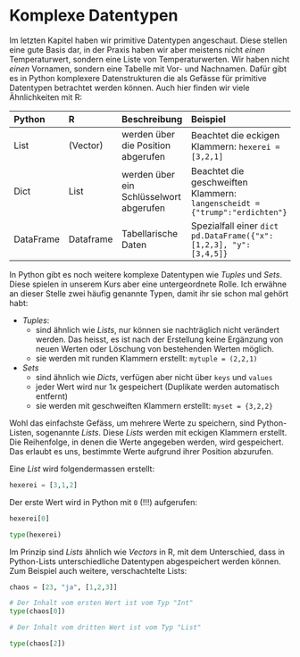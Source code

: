 # Komplexe Datentypen

Im letzten Kapitel haben wir primitive Datentypen angeschaut. Diese stellen eine gute Basis dar, in der Praxis haben wir aber meistens nicht *einen* Temperaturwert, sondern eine Liste von Temperaturwerten. Wir haben nicht *einen* Vornamen, sondern eine Tabelle mit Vor- und Nachnamen. Dafür gibt es in Python komplexere Datenstrukturen die als Gefässe für primitive Datentypen betrachtet werden können.  Auch hier finden wir viele Ähnlichkeiten mit R:

| Python | R | Beschreibung | Beispiel | 
|:---|:---|:---|:---|:---|
| List | (Vector) | werden über die Position abgerufen | Beachtet die eckigen Klammern: `hexerei = [3,2,1]` |
| Dict | List | werden über ein Schlüsselwort abgerufen | Beachtet die geschweiften Klammern: `langenscheidt = {"trump":"erdichten"}` |
| DataFrame | Dataframe | Tabellarische Daten | Spezialfall einer `dict` `pd.DataFrame({"x":[1,2,3], "y": [3,4,5]}` |

In Python gibt es noch weitere komplexe Datentypen wie *Tuples* und *Sets*. Diese spielen in unserem Kurs aber eine untergeordnete Rolle. Ich erwähne an dieser Stelle zwei häufig genannte Typen, damit ihr sie schon mal gehört habt:

- *Tuples*: 
  - sind ähnlich wie *Lists*, nur können sie nachträglich nicht verändert werden. Das heisst, es ist nach der Erstellung keine Ergänzung von neuen Werten oder Löschung von bestehenden Werten möglich.
  - sie werden mit runden Klammern erstellt: `mytuple = (2,2,1)`
- *Sets*
  - sind ähnlich wie *Dicts*, verfügen aber nicht über `keys` und `values`
  - jeder Wert wird nur 1x gespeichert (Duplikate werden automatisch entfernt)
  - sie werden mit geschweiften Klammern erstellt: `myset = {3,2,2}`

Wohl das einfachste Gefäss, um mehrere Werte zu speichern, sind Python-Listen, sogenannte *Lists*. Diese *Lists* werden mit eckigen Klammern erstellt. Die Reihenfolge, in denen die Werte angegeben werden, wird gespeichert. Das erlaubt es uns, bestimmte Werte aufgrund ihrer Position abzurufen. 

Eine *List* wird folgendermassen erstellt:

```python
hexerei = [3,1,2]
```

Der erste Wert wird in Python mit `0` (!!!) aufgerufen:

```python
hexerei[0]
```

```python
type(hexerei)
```

Im Prinzip sind *Lists* ähnlich wie *Vectors* in R, mit dem Unterschied, dass in Python-Lists unterschiedliche Datentypen abgespeichert werden können. Zum Beispiel auch weitere, verschachtelte Lists:

```python
chaos = [23, "ja", [1,2,3]]
```

```python
# Der Inhalt vom ersten Wert ist vom Typ "Int"
type(chaos[0])
```

```python
# Der Inhalt vom dritten Wert ist vom Typ "List"

type(chaos[2])
```
